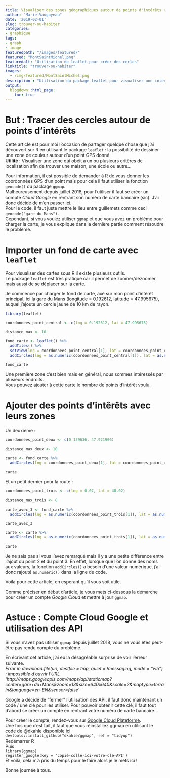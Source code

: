 ```yaml
---
title: Visualiser des zones géographiques autour de points d'intérêts avec leaflet
author: "Marie Vaugoyeau"
date: '2019-02-01'
slug: trouver-ou-habiter
categories:
- graphique
tags:
- graph
- image
featuredpath: "/images/featured/"
featured: "MontSaintMichel.png"
featuredalt: "Utilisation de leaflet pour créer des cerles"
linktitle: "trouver-ou-habiter"
images: 
  - /img/featured/MontSaintMichel.png  
description : "Utilisation du package leaflet pour visualiser une intersection de zone" 
output:
  blogdown::html_page:
    toc: true
---
```

  
# But : Tracer des cercles autour de points d'intérêts  
Cette article est pour moi l'occasion de partager quelque chose que j'ai découvert sur R en utilisant le package `leaflet` : la possibilité de dessiner une zone de couleur autour d'un point GPS donné.  
**Utilité** : Visualiser une zone qui obéit à un ou plusieurs critères de localisation afin de trouver une maison, une école ou autre...    
  
Pour information, il est possible de demander à R de vous donner les coordonnées GPS d'un point mais pour cela il faut utiliser la fonction `geocode()` du package `ggmap`.  
Malheureusement depuis juillet 2018, pour l'utiliser il faut se créer un compte *Cloud Google* en rentrant son numéro de carte bancaire (sic). J'ai donc décidé de m'en passer ici.  
Pour le code, il faut juste mettre le lieu entre guillemets comme ceci `geocode("gare du Mans")`.  
Cependant, si vous voulez utiliser `ggmap` et que vous avez un problème pour charger la carte, je vous explique dans la dernière partie comment résoudre le problème.  
  
# Importer un fond de carte avec `leaflet`  
Pour visualiser des cartes sous R il existe plusieurs outils.  
Le package `leaflet` est très pratique car il permet de zoomer/dézoomer mais aussi de se déplacer sur la carte.  
  
Je commence par charger le fond de carte, axé sur mon point d'intérêt principal, ici la gare du Mans (longitude = 0.192612, latitude = 47.995675), auquel j'ajoute un cercle jaune de 10 km de rayon.  
  
```r

library(leaflet)

coordonnees_point_central <- c(lng = 0.192612, lat = 47.995675)

distance_max <- 10

fond_carte <- leaflet() %>% 
  addTiles() %>% 
  setView(lng = coordonnees_point_central[1], lat = coordonnees_point_central[2], zoom = 10) %>%
  addCircles(lng = as.numeric(coordonnees_point_central[1]), lat = as.numeric(coordonnees_point_central[2]), radius = distance_max * 1000, color = "yellow") 
  
fond_carte
```
  
Une première zone c'est bien mais en général, nous sommes intéressés par plusieurs endroits.  
Vous pouvez ajouter à cette carte le nombre de points d'intérêt voulu.  
  
# Ajouter des points d'intêrêts avec leurs zones  
Un deuxième :    
```r

coordonnees_point_deux <- c(0.139636, 47.921906)
 
distance_max_deux <- 10

carte <- fond_carte %>% 
  addCircles(lng = coordonnees_point_deux[1], lat = coordonnees_point_deux[2], radius = distance_max_deux * 1000, color = "red")

carte

```
  
Et un petit dernier pour la route :  
```r

coordonnees_point_trois <- c(lng = 0.07, lat = 48.02) 
 
distance_max_trois <- 8

carte_avec_3 <- fond_carte %>% 
  addCircles(lng = as.numeric(coordonnees_point_trois[1]), lat = as.numeric(coordonnees_point_trois[2]), radius = distance_max_trois * 1000, color = "blue")

carte_avec_3

carte <- carte %>%
  addCircles(lng = as.numeric(coordonnees_point_trois[1]), lat = as.numeric(coordonnees_point_trois[2]), radius = distance_max_trois * 1000, color = "blue")

carte

```
  
Je ne sais pas si vous l'avez remarqué mais il y a une petite différence entre l'ajout du point 2 et du point 3. En effet, lorsque que l'on donne des noms aux valeurs, la fonction `addCircles()` a besoin d'une valeur numérique, j'ai donc rajouté `as.numeric()` dans la ligne de code.  
  
Voilà pour cette article, en esperant qu'il vous soit utile.  
  
Comme préciser en début d'article, je vous mets ci-dessous la démarche pour créer un compte *Google Cloud* et mettre à jour `ggmap`.  
  
# Astuce : Compte Cloud Google et utilisation des API  
Si vous n'avez pas utiliser `ggmap` depuis juillet 2018, vous ne vous êtes peut-être pas rendu compte du problème.  
  
En écrivant cet article, j'ai eu la désagréable surprise de voir l'erreur suivante.  
*Error in download.file(url, destfile = tmp, quiet = !messaging, mode = "wb") : impossible d'ouvrir l'URL 'http://maps.googleapis.com/maps/api/staticmap?center=gare+du+Mans&zoom=13&size=640x640&scale=2&maptype=terrain&language=en-EN&sensor=false'*  
  
Google a décidé de "fermer" l'utilisation des API, il faut donc maintenant un code / une clé pour les utiliser. Pour pouvoir obtenir cette clé, il faut tout d'abord se créer un compte en rentrant votre numéro de carte bancaire...  
  
Pour créer le compte, rendez-vous sur [Google Cloud Plateforme](https://console.developers.google.com/projectselector/apis/api/static_maps_backend?supportedpurview=project).  
Une fois que c'est fait, il faut que vous réinstalliez ggmap en utilisant le code de @dkahle disponible [ici](https://github.com/dkahle/ggmap)  
`devtools::install_github("dkahle/ggmap", ref = "tidyup")`  
Redémarrer R  
Puis  
`library(ggmap)`  
`register_google(key = 'copié-collé-ici-votre-clé-API')`  
Et voilà, cela m'a pris du temps pour le faire alors je le mets ici !  
  
Bonne journée à tous.  
  
